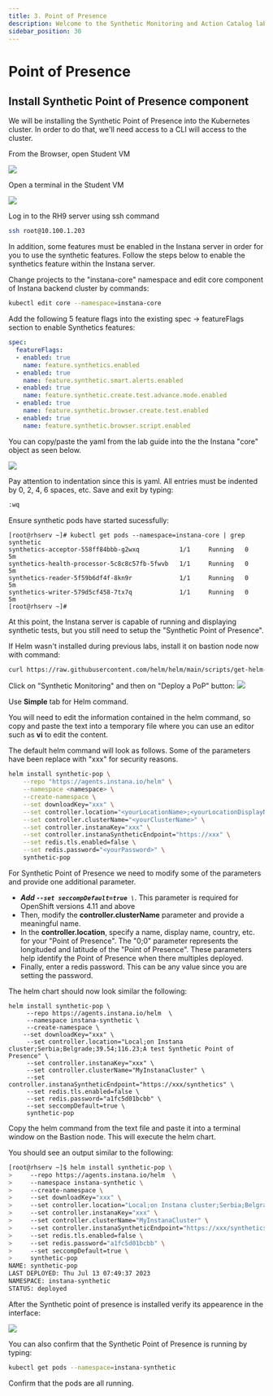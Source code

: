 ```yaml
---
title: 3. Point of Presence
description: Welcome to the Synthetic Monitoring and Action Catalog lab
sidebar_position: 30
---
```

# Point of Presence

## Install Synthetic Point of Presence component

We will be installing the Synthetic Point of Presence into the Kubernetes cluster. In order to do that, we'll need access to a CLI will access to the cluster.

From the Browser, open Student VM 

![](images/student-vm.png)

Open a terminal in the Student VM

![](images/student-terminal.png)

Log in to the RH9 server using ssh command

```bash
ssh root@10.100.1.203
```

In addition, some features must be enabled in the Instana server in order for you to use the synthetic features.  Follow the steps below to enable the synthetics feature within the Instana server.

Change projects to the "instana-core" namespace and edit core component of Instana backend cluster by commands:
```bash
kubectl edit core --namespace=instana-core
```

Add the following 5 feature flags into the existing spec -> featureFlags section to enable Synthetics features:
```yaml
spec:
  featureFlags:
  - enabled: true
    name: feature.synthetics.enabled
  - enabled: true
    name: feature.synthetic.smart.alerts.enabled
  - enabled: true
    name: feature.synthetic.create.test.advance.mode.enabled
  - enabled: true
    name: feature.synthetic.browser.create.test.enabled
  - enabled: true
    name: feature.synthetic.browser.script.enabled
```

You can copy/paste the yaml from the lab guide into the the Instana "core" object as seen below.

![](images/pasteFeature.png)

Pay attention to indentation since this is yaml.  All entries must be indented by 0, 2, 4, 6 spaces, etc.
Save and exit by typing:

```sh
:wq
```


Ensure synthetic pods have started sucessfully:
```text
[root@rhserv ~]# kubectl get pods --namespace=instana-core | grep synthetic
synthetics-acceptor-558ff84bbb-g2wxq           1/1     Running   0          5m
synthetics-health-processor-5c8c8c57fb-5fwvb   1/1     Running   0          5m
synthetics-reader-5f59b6df4f-8kn9r             1/1     Running   0          5m
synthetics-writer-579d5cf458-7tx7q             1/1     Running   0          5m
[root@rhserv ~]# 
```

At this point, the Instana server is capable of running and displaying synthetic tests, but you still need to setup the "Synthetic Point of Presence".

If Helm wasn't installed during previous labs, install it on bastion node now with command:
```bash
curl https://raw.githubusercontent.com/helm/helm/main/scripts/get-helm-3 | bash
```

Click on "Synthetic Monitoring" and then on "Deploy a PoP" button:
![](images/DeployAPoP.png)

Use **Simple** tab for Helm command. 

You will need to edit the information contained in the helm command, so copy and paste the text into a temporary file where you can use an editor such as **vi** to edit the content.

The default helm command will look as follows.  Some of the parameters have been replace with "xxx" for security reasons.
```sh
helm install synthetic-pop \
	--repo "https://agents.instana.io/helm" \
	--namespace <namespace> \
	--create-namespace \
	--set downloadKey="xxx" \
	--set controller.location="<yourLocationName>;<yourLocationDisplayName>;<yourLocationCountry>;<yourLocationCity>;0;0;<yourLocationDescription>" \
	--set controller.clusterName="<yourClusterName>" \
	--set controller.instanaKey="xxx" \
	--set controller.instanaSyntheticEndpoint="https://xxx" \
	--set redis.tls.enabled=false \
	--set redis.password="<yourPassword>" \
	synthetic-pop
  ```

For Synthetic Point of Presence we need to modify some of the parameters and provide one additional parameter.  

- ***Add `--set seccompDefault=true \`***.  This parameter is required for OpenShift versions 4.11 and above
- Then, modify the **controller.clusterName** parameter and provide a meaningful name.
- In the **controller.location**, specify a name, display name, country, etc. for your "Point of Presence".   The "0;0" parameter represents the longituded and latitude of the "Point of Presence".  These parameters help identify the Point of Presence when  there multiples deployed.
- Finally, enter a redis password.  This can be any value since you are setting the password.

The helm chart should now look similar the following:

```text
helm install synthetic-pop \
     --repo https://agents.instana.io/helm  \
     --namespace instana-synthetic \
     --create-namespace \
    --set downloadKey="xxx" \
     --set controller.location="Local;on Instana cluster;Serbia;Belgrade;39.54;116.23;A test Synthetic Point of Presence" \
     --set controller.instanaKey="xxx" \
     --set controller.clusterName="MyInstanaCluster" \
     --set controller.instanaSyntheticEndpoint="https://xxx/synthetics" \
     --set redis.tls.enabled=false \
     --set redis.password="a1fc5d01bcbb" \
     --set seccompDefault=true \
     synthetic-pop
```

Copy the helm command from the text file and paste it into a terminal window on the Bastion node.  This will execute the helm chart.

You should see an output similar to the following:

```sh
[root@rhserv ~]$ helm install synthetic-pop \
>     --repo https://agents.instana.io/helm  \
>     --namespace instana-synthetic \
>     --create-namespace \
>     --set downloadKey="xxx" \
>     --set controller.location="Local;on Instana cluster;Serbia;Belgrade;39.54;116.23;A test Synthetic Point of Presence" \
>     --set controller.instanaKey="xxx" \
>     --set controller.clusterName="MyInstanaCluster" \
>     --set controller.instanaSyntheticEndpoint="https://xxx/synthetics" \
>     --set redis.tls.enabled=false \
>     --set redis.password="a1fc5d01bcbb" \
>     --set seccompDefault=true \
>     synthetic-pop
NAME: synthetic-pop
LAST DEPLOYED: Thu Jul 13 07:49:37 2023
NAMESPACE: instana-synthetic
STATUS: deployed
```

After the Synthetic point of presence is installed verify its appearence in the interface:

![](images/PointOfPresence_Location.png)

You can also confirm that the Synthetic Point of Presence is running by typing:
```sh
kubectl get pods --namespace=instana-synthetic
```
Confirm that the pods are all running.